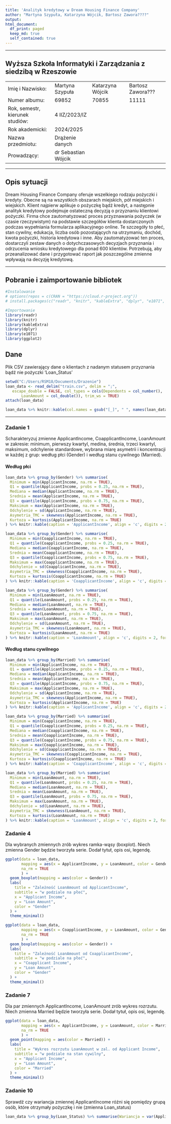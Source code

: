 ```yaml
---
title: 'Analityk kredytowy w Dream Housing Finance Company'
author: "Martyna Szypuła, Katarzyna Wójcik, Bartosz Zawora????"
output:
html_document:
  df_print: paged
  keep_md: true
  self_contained: true
---
```

--------------------------------------------

## Wyższa Szkoła Informatyki i Zarządzania z siedzibą w Rzeszowie


<table>
  <tr>
    <td>Imię i Nazwisko: </td>
    <td style="padding-right: 20px;">Martyna Szypuła</td>
    <td style="padding-right: 20px;">Katarzyna Wójcik</td>
    <td style="padding-right: 20px;">Bartosz Zawora???</td>
  </tr>
  <tr>
    <td>Numer albumu: </td>
    <td>69852</td>
    <td>70855</td>
    <td>11111</td>
  </tr>
  <tr>
    <td style="padding-right: 20px;">Rok, semestr, kierunek studiów: </td>
    <td>4 IIZ/2023/IZ</td>
  </tr>
  <tr>
    <td>Rok akademicki: </td>
    <td>2024/2025</td>
  </tr>
  <tr>
    <td>Nazwa przedmiotu: </td>
    <td>Drążenie danych</td>
  </tr>
  <tr>
    <td>Prowadzący: </td>
    <td>dr Sebastian Wójcik</td>
  </tr>
</table>

--------------------------------------------

## Opis sytuacji

Dream Housing Finance Company oferuje wszelkiego rodzaju pożyczki i kredyty. Obecne są na wszystkich obszarach miejskich, pół miejskich i wiejskich. Klient najpierw aplikuje o pożyczkę bądź kredyt, a następnie analityk kredytowy podejmuje ostateczną decyzją o przyznaniu klientowi pożyczki.
Firma chce zautomatyzować proces przyznawania pożyczek (w czasie rzeczywistym) na podstawie szczegółów klienta dostarczonych podczas wypełniania formularza aplikacyjnego online. Te szczegóły to płeć, stan cywilny, edukacja, liczba osób pozostających na utrzymaniu, dochód, kwota pożyczki, historia kredytowa i inne. Aby zautomatyzować ten proces, dostarczyli zestaw danych o dotychczasowych decyzjach przyznania i odrzucenia wniosku kredytowego dla ponad 600 klientów. Potrzebują, aby przeanalizować dane i przygotować raport jak poszczególne zmienne wpływają na decyzję kredytową.

--------------------------------------------

## Pobranie i zaimportowanie bibliotek
```r
#Instalowanie
# options(repos = c(CRAN = "https://cloud.r-project.org"))
# install.packages(c("readr", "knitr", "kableExtra", "dplyr", "e1071", "ggplot2"), dependencies = TRUE)

#Importowanie
library(readr)
library(knitr)
library(kableExtra)
library(dplyr)
library(e1071)
library(ggplot2)
```


## Dane

Plik CSV zawierający dane o klientach z nadanym statusem przyznania bądź nie pożyczki 'Loan_Status'

```r
setwd("C:/Users/RSM18/Documents/Drazenie")
loan_data <- read_delim("train.csv", delim = ";", 
   escape_double = FALSE, col_types = cols(Dependents = col_number(), 
       LoanAmount = col_double()), trim_ws = TRUE)
attach(loan_data)
```


```r
loan_data %>% knitr::kable(col.names = gsub("[_]", " ", names(loan_data)), align = 'c', digits = 2, format.args = list(big.mark = ",")) %>% scroll_box(width = "100%", height = "300px") %>% kable_styling(bootstrap_options = c("striped", "responsive"), full_width = FALSE, position = "left", fixed_thead = TRUE)
```

--------------------------------------------

### Zadanie 1

Scharakteryzuj zmienne ApplicantIncome, CoapplicantIncome, LoanAmount w zakresie: minimum, pierwszy kwartyl, medina, średnia, trzeci kwartyl, maksimum, odchylenie standardowe, wybrana miarę asymetrii i koncentracji w każdej z grup: według płci (Gender) i według stanu cywilnego (Married).

#### Według płci


```r
loan_data %>% group_by(Gender) %>% summarise(
  Minimum = min(ApplicantIncome, na.rm = TRUE),
  Q1 = quantile(ApplicantIncome, probs = 0.25, na.rm = TRUE),
  Mediana = median(ApplicantIncome, na.rm = TRUE),
  Srednia = mean(ApplicantIncome, na.rm = TRUE),
  Q3 = quantile(ApplicantIncome, probs = 0.75, na.rm = TRUE),
  Maksimum = max(ApplicantIncome, na.rm = TRUE),
  Odchylenie = sd(ApplicantIncome, na.rm = TRUE),
  Asymetria_TMC = skewness(ApplicantIncome, na.rm = TRUE),
  Kurtoza = kurtosis(ApplicantIncome, na.rm = TRUE)
) %>% knitr::kable(caption = 'ApplicantIncome', align = 'c', digits = 2, format.args = list(big.mark = ",")) %>% kable_styling(bootstrap_options = c("striped", "responsive"), full_width = FALSE, position = "left")

loan_data %>% group_by(Gender) %>% summarise(
  Minimum = min(CoapplicantIncome, na.rm = TRUE),
  Q1 = quantile(CoapplicantIncome, probs = 0.25, na.rm = TRUE),
  Mediana = median(CoapplicantIncome, na.rm = TRUE),
  Srednia = mean(CoapplicantIncome, na.rm = TRUE),
  Q3 = quantile(CoapplicantIncome, probs = 0.75, na.rm = TRUE),
  Maksimum = max(CoapplicantIncome, na.rm = TRUE),
  Odchylenie = sd(CoapplicantIncome, na.rm = TRUE),
  Asymetria_TMC = skewness(CoapplicantIncome, na.rm = TRUE),
  Kurtoza = kurtosis(CoapplicantIncome, na.rm = TRUE)
) %>% knitr::kable(caption = 'CoapplicantIncome', align = 'c', digits = 2, format.args = list(big.mark = ",")) %>% kable_styling(bootstrap_options = c("striped", "responsive"), full_width = FALSE, position = "left")

loan_data %>% group_by(Gender) %>% summarise(
  Minimum = min(LoanAmount, na.rm = TRUE),
  Q1 = quantile(LoanAmount, probs = 0.25, na.rm = TRUE),
  Mediana = median(LoanAmount, na.rm = TRUE),
  Srednia = mean(LoanAmount, na.rm = TRUE),
  Q3 = quantile(LoanAmount, probs = 0.75, na.rm = TRUE),
  Maksimum = max(LoanAmount, na.rm = TRUE),
  Odchylenie = sd(LoanAmount, na.rm = TRUE),
  Asymetria_TMC = skewness(LoanAmount, na.rm = TRUE),
  Kurtoza = kurtosis(LoanAmount, na.rm = TRUE)
) %>% knitr::kable(caption = 'LoanAmount', align = 'c', digits = 2, format.args = list(big.mark = ",")) %>% kable_styling(bootstrap_options = c("striped", "responsive"), full_width = FALSE, position = "left")

```

#### Według stanu cywilnego

```r
loan_data %>% group_by(Married) %>% summarise(
  Minimum = min(ApplicantIncome, na.rm = TRUE),
  Q1 = quantile(ApplicantIncome, probs = 0.25, na.rm = TRUE),
  Mediana = median(ApplicantIncome, na.rm = TRUE),
  Srednia = mean(ApplicantIncome, na.rm = TRUE),
  Q3 = quantile(ApplicantIncome, probs = 0.75, na.rm = TRUE),
  Maksimum = max(ApplicantIncome, na.rm = TRUE),
  Odchylenie = sd(ApplicantIncome, na.rm = TRUE),
  Asymetria_TMC = skewness(ApplicantIncome, na.rm = TRUE),
  Kurtoza = kurtosis(ApplicantIncome, na.rm = TRUE)
) %>% knitr::kable(caption = 'ApplicantIncome', align = 'c', digits = 2, format.args = list(big.mark = ",")) %>% kable_styling(bootstrap_options = c("striped", "responsive"), full_width = FALSE, position = "left")

loan_data %>% group_by(Married) %>% summarise(
  Minimum = min(CoapplicantIncome, na.rm = TRUE),
  Q1 = quantile(CoapplicantIncome, probs = 0.25, na.rm = TRUE),
  Mediana = median(CoapplicantIncome, na.rm = TRUE),
  Srednia = mean(CoapplicantIncome, na.rm = TRUE),
  Q3 = quantile(CoapplicantIncome, probs = 0.75, na.rm = TRUE),
  Maksimum = max(CoapplicantIncome, na.rm = TRUE),
  Odchylenie = sd(CoapplicantIncome, na.rm = TRUE),
  Asymetria_TMC = skewness(CoapplicantIncome, na.rm = TRUE),
  Kurtoza = kurtosis(CoapplicantIncome, na.rm = TRUE)
) %>% knitr::kable(caption = 'CoapplicantIncome', align = 'c', digits = 2, format.args = list(big.mark = ",")) %>% kable_styling(bootstrap_options = c("striped", "responsive"), full_width = FALSE, position = "left")

loan_data %>% group_by(Married) %>% summarise(
  Minimum = min(LoanAmount, na.rm = TRUE),
  Q1 = quantile(LoanAmount, probs = 0.25, na.rm = TRUE),
  Mediana = median(LoanAmount, na.rm = TRUE),
  Srednia = mean(LoanAmount, na.rm = TRUE),
  Q3 = quantile(LoanAmount, probs = 0.75, na.rm = TRUE),
  Maksimum = max(LoanAmount, na.rm = TRUE),
  Odchylenie = sd(LoanAmount, na.rm = TRUE),
  Asymetria_TMC = skewness(LoanAmount, na.rm = TRUE),
  Kurtoza = kurtosis(LoanAmount, na.rm = TRUE)
) %>% knitr::kable(caption = 'LoanAmount', align = 'c', digits = 2, format.args = list(big.mark = ",")) %>% kable_styling(bootstrap_options = c("striped", "responsive"), full_width = FALSE, position = "left")

```

### Zadanie 4
Dla wybranych zmiennych zrób wykres ramka-wąsy (boxplot). Niech zmienna Gender będzie tworzyła serie. Dodał tytuł, opis osi, legendę.

```r
ggplot(data = loan_data,
       mapping = aes(x = ApplicantIncome, y = LoanAmount, color = Gender),
       na_rm = TRUE
       ) +
  geom_boxplot(mapping = aes(color = Gender)) +
  labs(
    title = "Zależność LoanAmount od ApplicantIncome",
    subtitle = "w podziale na płeć",
    x = "Applicant Income",
    y = "Loan Amount",
    color = "Gender"
  ) +
  theme_minimal()

ggplot(data = loan_data,
       mapping = aes(x = CoapplicantIncome, y = LoanAmount, color = Gender),
       na_rm = TRUE
       ) +
  geom_boxplot(mapping = aes(color = Gender)) +
  labs(
    title = "Zależność LoanAmount od CoapplicantIncome",
    subtitle = "w podziale na płeć",
    x = "Coapplicant Income",
    y = "Loan Amount",
    color = "Gender"
  ) +
  theme_minimal()

```

### Zadanie 7
Dla par zmiennych ApplicantIncome, LoanAmount zrób wykres rozrzutu. Niech zmienna Married będzie tworzyła serie. Dodał tytuł, opis osi, legendę.

```r
ggplot(data = loan_data,
       mapping = aes(x = ApplicantIncome, y = LoanAmount, color = Married),
       na_rm = TRUE
       ) +
  geom_point(mapping = aes(color = Married)) +
  labs(
    title = "Wykres rozrzutu LoanAmount w zal. od Applicant Income",
    subtitle = "w podziale na stan cywilny",
    x = "Applicant Income",
    y = "Loan Amount",
    color = "Married"
  ) +
  theme_minimal()

```

### Zadanie 10
Sprawdź czy wariancja zmiennej ApplicantIncome różni się pomiędzy grupą osób, które otrzymały pożyczkę i nie (zmienna Loan_status)

```r
loan_data %>% group_by(Loan_Status) %>% summarise(Wariancja = var(ApplicantIncome, na.rm = TRUE)) %>% knitr::kable(caption = "Wariancja ApplicantIncome", align = 'c', digits = 2, format.args = list(big.mark = ",")) %>% kable_styling(bootstrap_options = c("striped", "responsive"), full_width = FALSE, position = "left")
```


